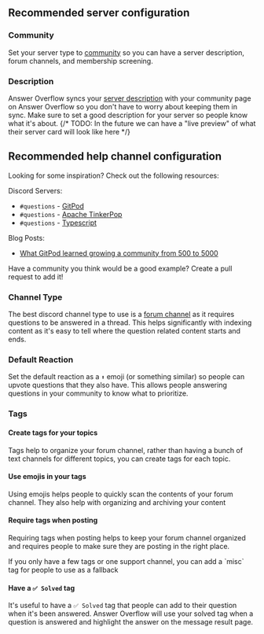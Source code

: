 ## Recommended server configuration

### Community

Set your server type to [community](https://support.discord.com/hc/en-us/articles/360047132851-Enabling-Your-Community-Server) so you can have a server description, forum channels, and membership screening.

### Description

Answer Overflow syncs your [server description](https://www.howtogeek.com/739355/how-to-set-up-a-community-server-on-discord/) with your community page on Answer Overflow so you don't have to worry about keeping them in sync. Make sure to set a good description for your server so people know what it's about.
{/* TODO: In the future we can have a "live preview" of what their server card will look like here */}

## Recommended help channel configuration

Looking for some inspiration? Check out the following resources:

Discord Servers:

- `#questions` - [GitPod](https://discord.gg/gitpod)
- `#questions` - [Apache TinkerPop](https://discord.gg/56PMgQB7X5)
- `#questions` - [Typescript](https://discord.gg/typescript)

Blog Posts:

- [What GitPod learned growing a community from 500 to 5000](https://www.gitpod.io/blog/what-we-learned-growing-a-community-from-500-5000#2-being-part-of-a-community-should-be-an-experience)

<Callout emoji="ℹ️" type="info">
	Have a community you think would be a good example? Create a pull request to
	add it!
</Callout>

### Channel Type

The best discord channel type to use is a [forum channel](https://support.discord.com/hc/en-us/articles/6208479917079-Forum-Channels-FAQ) as it requires questions to be answered in a thread. This helps significantly with indexing content as it's easy to tell where the question related content starts and ends.

### Default Reaction

Set the default reaction as a `⬆️` emoji (or something similar) so people can upvote questions that they also have. This allows people answering questions in your community to know what to prioritize.

### Tags

#### Create tags for your topics

Tags help to organize your forum channel, rather than having a bunch of text channels for different topics, you can create tags for each topic.

#### Use emojis in your tags

Using emojis helps people to quickly scan the contents of your forum channel. They also help with organizing and archiving your content

#### Require tags when posting

Requiring tags when posting helps to keep your forum channel organized and requires people to make sure they are posting in the right place.


<Info emoji="ℹ️" type="info">
	If you only have a few tags or one support channel, you can add a `misc` tag
	for people to use as a fallback
</Info>

#### Have a `✅ Solved` tag

It's useful to have a `✅ Solved` tag that people can add to their question when it's been answered. Answer Overflow will use your solved tag when a question is answered and highlight the answer on the message result page.
